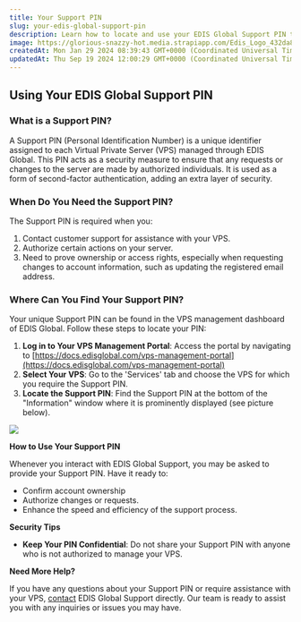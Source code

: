 ```yaml
---
title: Your Support PIN
slug: your-edis-global-support-pin
description: Learn how to locate and use your EDIS Global Support PIN to manage your VPS securely. Essential information for VPS owners to confirm account ownership and authorize changes.
image: https://glorious-snazzy-hot.media.strapiapp.com/Edis_Logo_432da83b15.jpg
createdAt: Mon Jan 29 2024 08:39:43 GMT+0000 (Coordinated Universal Time)
updatedAt: Thu Sep 19 2024 12:00:29 GMT+0000 (Coordinated Universal Time)
---
```


## Using Your EDIS Global Support PIN

### **What is a Support PIN?**

A Support PIN (Personal Identification Number) is a unique identifier assigned to each Virtual Private Server (VPS) managed through EDIS Global. This PIN acts as a security measure to ensure that any requests or changes to the server are made by authorized individuals. It is used as a form of second-factor authentication, adding an extra layer of security.

### **When Do You Need the Support PIN?**

The Support PIN is required when you:

1. Contact customer support for assistance with your VPS.
2. Authorize certain actions on your server.
3. Need to prove ownership or access rights, especially when requesting changes to account information, such as updating the registered email address.

### **Where Can You Find Your Support PIN?**

Your unique Support PIN can be found in the VPS management dashboard of EDIS Global. Follow these steps to locate your PIN:

1. **Log in to Your VPS Management Portal**: Access the portal by navigating to [https://docs.edisglobal.com/vps-management-portal](https://docs.edisglobal.com/vps-management-portal)
2. **Select Your VPS**: Go to the 'Services' tab and choose the VPS for which you require the Support PIN.
3. **Locate the Support PIN**: Find the Support PIN at the bottom of the "Information" window where it is prominently displayed (see picture below).

![](../../assets/4ZjvFv5vW2Nqbo9t0HHuR_image.png)

**How to Use Your Support PIN**

Whenever you interact with EDIS Global Support, you may be asked to provide your Support PIN. Have it ready to:

- Confirm account ownership
- Authorize changes or requests.
- Enhance the speed and efficiency of the support process.

**Security Tips**

- **Keep Your PIN Confidential**: Do not share your Support PIN with anyone who is not authorized to manage your VPS.

**Need More Help?**

If you have any questions about your Support PIN or require assistance with your VPS, <a href="https://www.edisglobal.com/contact" target="_blank">contact</a> EDIS Global Support directly. Our team is ready to assist you with any inquiries or issues you may have.
